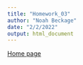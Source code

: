 ```yaml
---
title: "Homework_03"
author: "Noah Beckage"
date: "2/2/2022"
output: html_document
---
```


[Home page](index.html)

